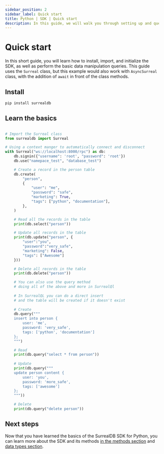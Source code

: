 ---
sidebar_position: 2
sidebar_label: Quick start
title: Python | SDK | Quick start
description: In this guide, we will walk you through setting up and querying your first project with the SurrealDB SDK for Python.
---

# Quick start

In this short guide, you will learn how to install, import, and initialize the SDK, as well as perform the basic data manipulation queries. 
This guide uses the `Surreal` class, but this example would also work with `AsyncSurreal` class, with the addition of `await` in front of the class methods.


## Install

```sh
pip install surrealdb
```

## Learn the basics



```python

# Import the Surreal class
from surrealdb import Surreal

# Using a context manger to automatically connect and disconnect
with Surreal("ws://localhost:8000/rpc") as db:
    db.signin({"username": 'root', "password": 'root'})
    db.use("namepace_test", "database_test")

    # Create a record in the person table
    db.create(
        "person",
        {
            "user": "me",
            "password": "safe",
            "marketing": True,
            "tags": ["python", "documentation"],
        },
    )

    # Read all the records in the table
    print(db.select("person"))

    # Update all records in the table
    print(db.update("person", {
        "user":"you",
        "password":"very_safe",
        "marketing": False,
        "tags": ["Awesome"]
    }))

    # Delete all records in the table
    print(db.delete("person"))

    # You can also use the query method 
    # doing all of the above and more in SurrealQl
    
    # In SurrealQL you can do a direct insert 
    # and the table will be created if it doesn't exist
    
    # Create
    db.query("""
    insert into person {
        user: 'me',
        password: 'very_safe',
        tags: ['python', 'documentation']
    };
    """)

    # Read
    print(db.query("select * from person"))
    
    # Update
    print(db.query("""
    update person content {
        user: 'you',
        password: 'more_safe',
        tags: ['awesome']
    };
    """))

    # Delete
    print(db.query("delete person"))
```

## Next steps

Now that you have learned the basics of the SurrealDB SDK for Python, you can learn more about the SDK and its methods [in the methods section](/docs/sdk/python/methods) and [data types section](/docs/sdk/python/data-types).
